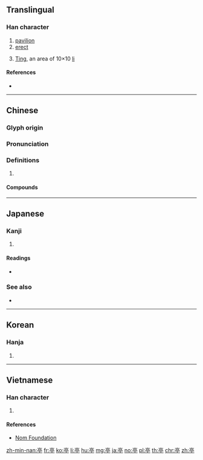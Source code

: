 {{character info/new}}
==Translingual==

===Han character===
{{Han char|rn=8|rad=亠|as=07|sn=9|four=00201|canj=YRBN|ids=⿱⿳亠口冖丁}}

# [[pavilion]]
# [[erect]]
# {{lb|cmn|archaic}} [[w:Ting (administrative unit)|Ting]], an area of 10×10 [[w:li (unit)|li]]

====References====
* {{Han ref|kx=0089.030|dkj=00303|dj=0188.090|hdz=10286.020|uh=4EAD|ud=20141|bh=AB46|bd=43846}}

----

==Chinese==
{{zh-forms}}

===Glyph origin===
{{Han etym}}

===Pronunciation===
{{zh-pron
|m=tíng
|c=ting4
|h=pfs=thìn
|mn=têng/tân
|mc=y
|oc=y
|cat=
}}

===Definitions===
{{zh-hanzi}}

# {{rfdef|zh}}

====Compounds====
{{zh-der|不亭|亭亭|亭亭玉立|亭午|亭午夜分|亭場|亭子|亭子間|亭彩|亭彩店|亭林先生|亭榭|亭毒|亭皋|亭臺|亭臺樓閣|亭長|亭障|保亭縣|十里長亭|售票亭|商亭|失街亭|崗亭|幔亭|御碑亭|徼亭|拜月亭|敬亭山|新亭|新亭對泣|新亭淚|斷金亭子|旗亭|旗亭畫壁|柳敬亭|樂亭大鼓|樓臺亭閣|樓閣亭臺|涼亭|湖心亭|滄浪亭|漢壽亭侯|牡丹亭|猇亭|玉立亭亭|短亭|碑亭|票亭|羅亭|考亭|考亭學派|茶亭|華亭鶴唳|蘭亭|蘭亭帖|蘭亭序|蘭亭會|蘭亭集序|豐樂亭|邊亭|郵亭|醉翁亭|長亭|長亭短亭|陶然亭|電話亭|風亭月館|風波亭|香亭|馬嵬亭|驛亭|鮚埼亭}}

----

==Japanese==

===Kanji===
{{ja-kanji|grade=c|rs=亠07}}

# {{defn|lang=ja|sort=亠07}}

====Readings====
* {{ja-readings|on=[[てい]] (tei), [[ちょう]] (chō), [[ちん]] (chin)|kun=[[あずまや]] (azumaya)}}

===See also===
* {{ja-r|東屋|あずまや}}

----

==Korean==

===Hanja===
{{ko-hanja|hangeul=[[정]]|rv=jeong|mr=chŏng}}

# {{defn|lang=ko|sort=亠07}}

----

==Vietnamese==

===Han character===
{{vi-hantu|[[đình]], [[đứa]]|rs=亠07}}

# {{defn|lang=vi|sort=亠07}}

====References====
* [http://nomfoundation.org/common/nom_details.php?codepoint=4ead Nom Foundation]

[[zh-min-nan:亭]]
[[fr:亭]]
[[ko:亭]]
[[li:亭]]
[[hu:亭]]
[[mg:亭]]
[[ja:亭]]
[[no:亭]]
[[pl:亭]]
[[th:亭]]
[[chr:亭]]
[[zh:亭]]